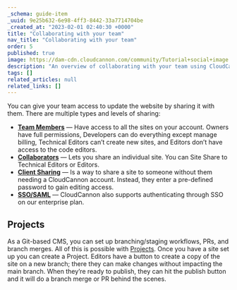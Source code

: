 ```yaml
---
_schema: guide-item
_uuid: 9e25b632-6e98-4ff3-8442-33a7714704be
_created_at: "2023-02-01 02:40:30 +0000"
title: "Collaborating with your team"
nav_title: "Collaborating with your team"
order: 5
published: true
image: https://dam-cdn.cloudcannon.com/community/Tutorial+social+image.png
description: "An overview of collaborating with your team using CloudCannon."
tags: []
related_articles: null
related_links: []
---
```


You can give your team access to update the website by sharing it with
them. There are multiple types and levels of sharing:

* [**Team Members**](/documentation/articles/managing-your-team-members/)
— Have access to all the sites on your account. Owners have full
permissions, Developers can do everything except manage billing, Technical
Editors can’t create new sites, and Editors don’t have access to the code
editors.
* [**Collaborators**](/documentation/articles/sharing-on-a-per-site-basis/)
— Lets you share an individual site. You can Site Share to Technical
Editors or Editors.
* [**Client Sharing**](/documentation/articles/giving-clients-access-to-update-a-site/)
— Is a way to share a site to someone without them needing a CloudCannon
account. Instead, they enter a pre-defined password to gain editing
access.
* [**SSO/SAML**](/documentation/articles/using-sso-to-create-team-accounts/)
— CloudCannon also supports authenticating through SSO on our enterprise
plan.

## Projects

As a Git-based CMS, you can set up branching/staging workflows, PRs, and
branch merges. All of this is possible with
[Projects](/documentation/articles/enabling-editor-branching-with-projects/).
Once you have a site set up you can create a Project. Editors have a button
to create a copy of the site on a new branch; there they can make changes
without impacting the main branch. When they’re ready to publish, they can 
hit the publish button and it will do a branch merge or PR behind the scenes.
  